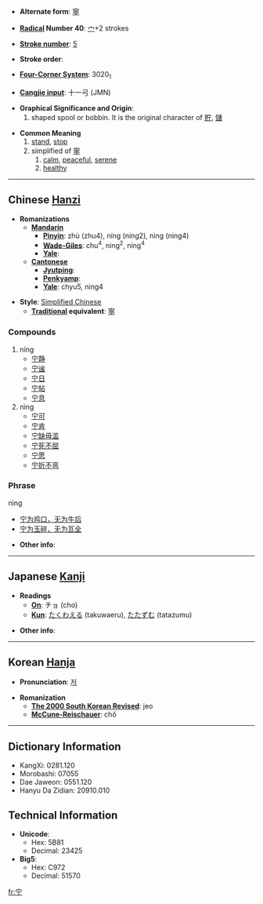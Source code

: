 * '''Alternate form''': [[寧]]

* '''[[Wiktionary:Chinese radical index| Radical]] Number 40''': [[Wiktionary:Chinese radical index 宀|宀]]+2 strokes

* '''[[Wiktionary:Chinese total strokes index|Stroke number]]''': [[Wiktionary:Chinese total strokes index 5|5]]

* '''Stroke order''': 

* '''[[Wiktionary:Chinese four corner index|Four-Corner System]]''': 3020<sub>1</sub>

* '''[[Wiktionary:Chinese Cangjie index|Cangjie input]]''': 十一弓 (JMN)

* '''Graphical Significance and Origin''': 
*#shaped spool or bobbin. It is the original character of [[貯]], [[儲]]

* '''Common Meaning'''
*# [[stand]], [[stop]]
*#simplified of [[寧]]
*## [[calm]], [[peaceful]], [[serene]]
*## [[healthy]]

----

== Chinese [[Hanzi]] ==

* '''Romanizations'''
** '''[[Mandarin]]'''
*** '''[[Pinyin]]''': zhù (zhu4), níng (ning2), nìng (ning4)
*** '''[[Wade-Giles]]''': chu<sup>4</sup>, ning<sup>2</sup>,  ning<sup>4</sup>
*** '''[[Yale]]''': 
** '''[[Cantonese]]'''
*** '''[[Jyutping]]''':
*** '''[[Penkyamp]]''': 
*** '''[[Yale]]''': chyu5, ning4 

* '''Style''': [[Simplified Chinese]] 
** '''[[Traditional Chinese|Traditional]] equivalent''': [[寧]]

===Compounds===
#níng
#*[[宁静]] 
#*[[宁谧]]
#*[[宁日]]
#*[[宁帖]]
#*[[宁息]]
#nìng
#*[[宁可]]
#*[[宁肯]]
#*[[宁缺毋滥]]
#*[[宁死不屈]]
#*[[宁愿]]
#*[[宁折不弯]]

===Phrase===
nìng
*[[宁为鸡口，无为牛后]]
*[[宁为玉碎，无为瓦全]]

* '''Other info''': 

----

== Japanese [[Kanji]] ==

* '''Readings'''
** '''[[On]]''': チョ (cho)
** '''[[Kun]]''': [[たくわえる]] (takuwaeru), [[たたずむ]] (tatazumu)

* '''Other info''':  

----

== Korean [[Hanja]] ==

* '''Pronunciation''': [[저]]

* '''Romanization'''
** '''[[The 2000 South Korean Revised Romanization|The 2000 South Korean Revised]]''': jeo
** '''[[McCune-Reischauer]]''': chŏ

----

== Dictionary Information ==

* KangXi: 0281.120
* Morobashi: 07055
* Dae Jaweon: 0551.120
* Hanyu Da Zidian: 20910.010

== Technical Information ==

* '''Unicode''':
** Hex: 5B81
** Decimal: 23425
* '''Big5''':
** Hex: C972
** Decimal: 51570

[[fr:宁]]
